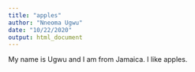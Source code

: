 ```yaml
---
title: "apples"
author: "Nneoma Ugwu"
date: "10/22/2020"
output: html_document
---
```


My name is Ugwu and I am from Jamaica. I like apples.  